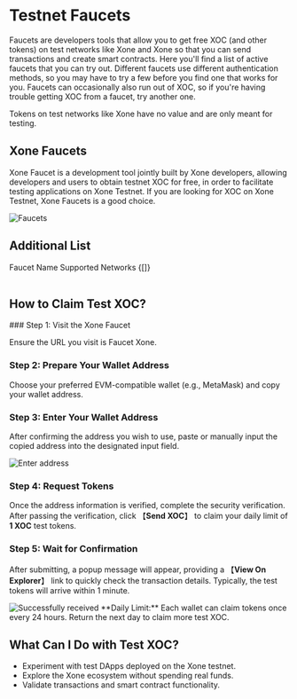 
# Testnet Faucets

Faucets are developers tools that allow you to get free XOC (and other tokens) on test networks like Xone and Xone so that you can send transactions and create smart contracts. Here you'll find a list of active faucets that you can try out. Different faucets use different authentication methods, so you may have to try a few before you find one that works for you. Faucets can occasionally also run out of XOC, so if you're having trouble getting XOC from a faucet, try another one.

<Callout type="warning" emoji="⚠️">
  Tokens on test networks like Xone have no value and are only meant for testing.
</Callout>

## Xone Faucets

<Link className='text-primaryHue' isExternal showAnchorIcon href="https://faucet.xone.plus/">Xone Faucet</Link> is a development tool jointly built by Xone developers, allowing developers and users to obtain testnet XOC for free, in order to facilitate testing applications on Xone Testnet. If you are looking for XOC on Xone Testnet, Xone Faucets is a good choice.

![Faucets](public/images/Faucet.png)

## Additional List

  <Table className="mt-2" removeWrapper aria-label="Example empty table">
    <TableHeader>
      <TableColumn>Faucet Name</TableColumn>
      <TableColumn>Supported Networks</TableColumn>
    </TableHeader>
    <TableBody emptyContent={"Under Construction"}>{[]}</TableBody>
  </Table>


## How to Claim Test XOC?

<Steps>
### Step 1: Visit the Xone Faucet

Ensure the URL you visit is <Link className='text-primaryHue' isExternal showAnchorIcon href="https://faucet.xone.plus/">Faucet Xone</Link>.

### Step 2: Prepare Your Wallet Address

Choose your preferred EVM-compatible wallet (e.g., MetaMask) and copy your wallet address.

### Step 3: Enter Your Wallet Address

After confirming the address you wish to use, paste or manually input the copied address into the designated input field.

<Image src="/images/Enter address.png" alt="Enter address" width={1200} height={800} layout="responsive" />

### Step 4: Request Tokens

Once the address information is verified, complete the <Link className='text-primaryHue' isExternal showAnchorIcon href="https://developers.google.com/recaptcha">security verification</Link>. After passing the verification, click 【**Send XOC**】 to claim your daily limit of **1 XOC** test tokens.

### Step 5: Wait for Confirmation

After submitting, a popup message will appear, providing a 【**View On Explorer**】 link to quickly check the transaction details. Typically, the test tokens will arrive within 1 minute.

<Image src="/images/Successfully received.png" alt="Successfully received" width={1200} height={800} layout="responsive" />

<Callout type="warning" emoji="⚠️">
  **Daily Limit:** Each wallet can claim tokens once every 24 hours. Return the next day to claim more test XOC.
</Callout>

</Steps>

## What Can I Do with Test XOC?

- Experiment with test DApps deployed on the Xone testnet.  
- Explore the Xone ecosystem without spending real funds.  
- Validate transactions and smart contract functionality.  